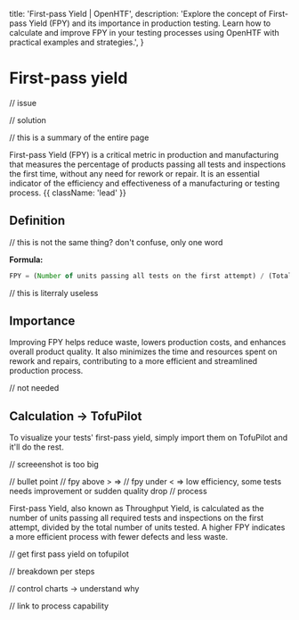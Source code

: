   title: 'First-pass Yield | OpenHTF',
  description:
    'Explore the concept of First-pass Yield (FPY) and its importance in production testing. Learn how to calculate and improve FPY in your testing processes using OpenHTF with practical examples and strategies.',
}

# First-pass yield

// issue 

// solution

// this is a summary of the entire page

First-pass Yield (FPY) is a critical metric in production and manufacturing that measures the percentage of products passing all tests and inspections the first time, without any need for rework or repair. It is an essential indicator of the efficiency and effectiveness of a manufacturing or testing process. {{ className: 'lead' }}

## Definition

// this is not the same thing? don't confuse, only one word

**Formula:**

```jsx
FPY = (Number of units passing all tests on the first attempt) / (Total number of units tested)
```

// this is literraly useless
## Importance

Improving FPY helps reduce waste, lowers production costs, and enhances overall product quality. It also minimizes the time and resources spent on rework and repairs, contributing to a more efficient and streamlined production process.

// not needed
## Calculation -> TofuPilot

To visualize your tests' first-pass yield, simply import them on TofuPilot and it'll do the rest.

// screeenshot is too big
<Image srcLight="/fpy-light.png" srcDark="/fpy-dark.png" />

// bullet point
// fpy above > =>
// fpy under < => low efficiency, some tests needs improvement or sudden quality drop
// process 

First-pass Yield, also known as Throughput Yield, is calculated as the number of units passing all required tests and inspections on the first attempt, divided by the total number of units tested. A higher FPY indicates a more efficient process with fewer defects and less waste.

// get first pass yield on tofupilot

// breakdown per steps

// control charts -> understand why

// link to process capability